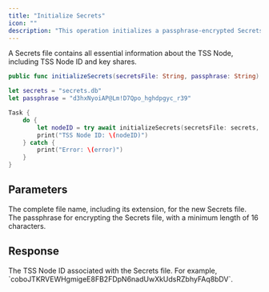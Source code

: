 ```yaml
---
title: "Initialize Secrets"
icon: ""
description: "This operation initializes a passphrase-encrypted Secrets file that contains a unique TSS Node ID."
---
```

<Info>A Secrets file contains all essential information about the TSS Node, including TSS Node ID and key shares.</Info>

<CodeGroup>

```Swift iOS
public func initializeSecrets(secretsFile: String, passphrase: String) async throws -> String
```

</CodeGroup>


<RequestExample>

```Swift iOS
let secrets = "secrets.db"
let passphrase = "d3hxNyoiAP@Lm!D7Qpo_hghdpgyc_r39"

Task {
    do {
        let nodeID = try await initializeSecrets(secretsFile: secrets, passphrase: passphrase)
        print("TSS Node ID: \(nodeID)")
    } catch {
        print("Error: \(error)")
    }
}
```

</RequestExample>

## Parameters

<ParamField path="secretsFile" type="string">
The complete file name, including its extension, for the new Secrets file.
</ParamField>

<ParamField path="passphrase" type="string">
The passphrase for encrypting the Secrets file, with a minimum length of 16 characters.
</ParamField>


## Response

<ResponseField name="tssNodeID" type="string">
The TSS Node ID associated with the Secrets file.
For example, `coboJTKRVEWHgmigeE8FB2FDpN6nadUwXkUdsRZbhyFAq8bDV`.
</ResponseField>
